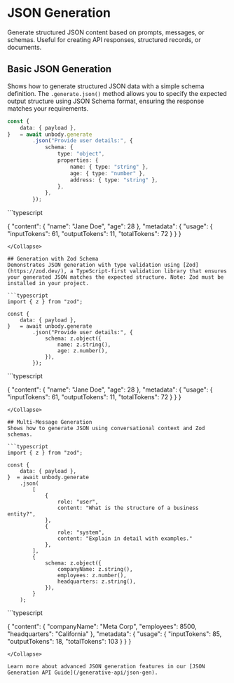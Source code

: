 

# JSON Generation

Generate structured JSON content based on prompts, messages, or schemas. Useful for creating API responses, structured records, or documents.

## Basic JSON Generation
Shows how to generate structured JSON data with a simple schema definition. The `.generate.json()` method allows you to specify the expected output structure using JSON Schema format, ensuring the response matches your requirements.

```typescript
const {
    data: { payload },
}   = await unbody.generate
        .json("Provide user details:", {
            schema: {
                type: "object",
                properties: {
                    name: { type: "string" },
                    age: { type: "number" },
                    address: { type: "string" },
                },
            },
        });
```

<Collapse title="Response">
```typescript

{
    "content": {
        "name": "Jane Doe",
        "age": 28
    },
    "metadata": {
        "usage": {
            "inputTokens": 61,
            "outputTokens": 11,
            "totalTokens": 72
        }
    }
}
```
</Collapse>

## Generation with Zod Schema
Demonstrates JSON generation with type validation using [Zod](https://zod.dev/), a TypeScript-first validation library that ensures your generated JSON matches the expected structure. Note: Zod must be installed in your project.

```typescript
import { z } from "zod";

const {
    data: { payload },
}   = await unbody.generate
        .json("Provide user details:", {
            schema: z.object({
                name: z.string(),
                age: z.number(),
            }),
        });
```

<Collapse title="Response">
```typescript

{
    "content": {
        "name": "Jane Doe",
        "age": 28
    },
    "metadata": {
        "usage": {
            "inputTokens": 61,
            "outputTokens": 11,
            "totalTokens": 72
        }
    }
}
```
</Collapse>

## Multi-Message Generation
Shows how to generate JSON using conversational context and Zod schemas.

```typescript
import { z } from "zod";

const {
    data: { payload },
}  = await unbody.generate
    .json(
        [
            {
                role: "user",
                content: "What is the structure of a business entity?",
            },
            { 
                role: "system", 
                content: "Explain in detail with examples." 
            },
        ],
        {
            schema: z.object({
                companyName: z.string(),
                employees: z.number(),
                headquarters: z.string(),
            }),
        }
    );
```
<Collapse title="Response">
```typescript

{
    "content": {
        "companyName": "Meta Corp",
        "employees": 8500,
        "headquarters": "California"
    },
    "metadata": {
        "usage": {
            "inputTokens": 85,
            "outputTokens": 18,
            "totalTokens": 103
        }
    }
}
```
</Collapse>

Learn more about advanced JSON generation features in our [JSON Generation API Guide](/generative-api/json-gen).